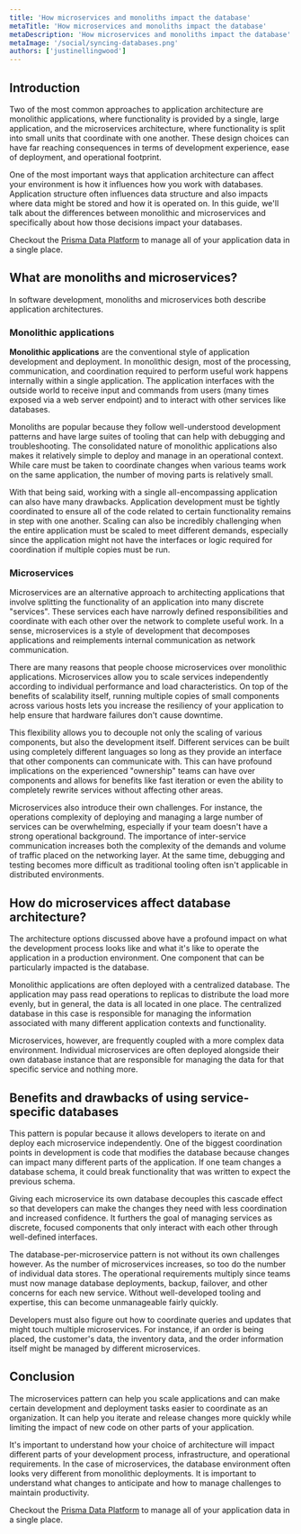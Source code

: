 ```yaml
---
title: 'How microservices and monoliths impact the database'
metaTitle: 'How microservices and monoliths impact the database'
metaDescription: 'How microservices and monoliths impact the database'
metaImage: '/social/syncing-databases.png'
authors: ['justinellingwood']
---
```


## Introduction

Two of the most common approaches to application architecture are monolithic applications, where functionality is provided by a single, large application, and the microservices architecture, where functionality is split into small units that coordinate with one another.  These design choices can have far reaching consequences in terms of development experience, ease of deployment, and operational footprint.

One of the most important ways that application architecture can affect your environment is how it influences how you work with databases.  Application structure often influences data structure and also impacts where data might be stored and how it is operated on.  In this guide, we'll talk about the differences between monolithic and microservices and specifically about how those decisions impact your databases.

<PrismaOutlinks>

Checkout the [Prisma Data Platform](https://www.prisma.io/dataplatform) to manage all of your application data in a single place.

</PrismaOutlinks>

## What are monoliths and microservices?

In software development, monoliths and microservices both describe application architectures.

### Monolithic applications

**Monolithic applications** are the conventional style of application development and deployment.  In monolithic design, most of the processing, communication, and coordination required to perform useful work happens internally within a single application.  The application interfaces with the outside world to receive input and commands from users (many times exposed via a web server endpoint) and to interact with other services like databases.

Monoliths are popular because they follow well-understood development patterns and have large suites of tooling that can help with debugging and troubleshooting.  The consolidated nature of monolithic applications also makes it relatively simple to deploy and manage in an operational context.  While care must be taken to coordinate changes when various teams work on the same application, the number of moving parts is relatively small.

With that being said, working with a single all-encompassing application can also have many drawbacks.  Application development must be tightly coordinated to ensure all of the code related to certain functionality remains in step with one another.  Scaling can also be incredibly challenging when the entire application must be scaled to meet different demands, especially since the application might not have the interfaces or logic required for coordination if multiple copies must be run.

### Microservices

Microservices are an alternative approach to architecting applications that involve splitting the functionality of an application into many discrete "services".  These services each have narrowly defined responsibilities and coordinate with each other over the network to complete useful work.  In a sense, microservices is a style of development that decomposes applications and reimplements internal communication as network communication.

There are many reasons that people choose microservices over monolithic applications.  Microservices allow you to scale services independently according to individual performance and load characteristics.  On top of the benefits of scalability itself, running multiple copies of small components across various hosts lets you increase the resiliency of your application to help ensure that hardware failures don't cause downtime.

This flexibility allows you to decouple not only the scaling of various components, but also the development itself.  Different services can be built using completely different languages so long as they provide an interface that other components can communicate with.  This can have profound implications on the experienced "ownership" teams can have over components and allows for benefits like fast iteration or even the ability to completely rewrite services without affecting other areas.

Microservices also introduce their own challenges.  For instance, the operations complexity of deploying and managing a large number of services can be overwhelming, especially if your team doesn't have a strong operational background.  The importance of inter-service communication increases both the complexity of the demands and volume of traffic placed on the networking layer.  At the same time, debugging and testing becomes more difficult as traditional tooling often isn't applicable in distributed environments.

## How do microservices affect database architecture?

The architecture options discussed above have a profound impact on what the development process looks like and what it's like to operate the application in a production environment.  One component that can be particularly impacted is the database.

Monolithic applications are often deployed with a centralized database.  The application may pass read operations to replicas to distribute the load more evenly, but in general, the data is all located in one place.  The centralized database in this case is responsible for managing the information associated with many different application contexts and functionality.

Microservices, however, are frequently coupled with a more complex data environment.  Individual microservices are often deployed alongside their own database instance that are responsible for managing the data for that specific service and nothing more.

## Benefits and drawbacks of using service-specific databases

This pattern is popular because it allows developers to iterate on and deploy each microservice independently.  One of the biggest coordination points in development is code that modifies the database because changes can impact many different parts of the application.  If one team changes a database schema, it could break functionality that was written to expect the previous schema.

Giving each microservice its own database decouples this cascade effect so that developers can make the changes they need with less coordination and increased confidence.  It furthers the goal of managing services as discrete, focused components that only interact with each other through well-defined interfaces.

The database-per-microservice pattern is not without its own challenges however.  As the number of microservices increases, so too do the number of individual data stores.  The operational requirements multiply since teams must now manage database deployments, backup, failover, and other concerns for each new service.  Without well-developed tooling and expertise, this can become unmanageable fairly quickly.

Developers must also figure out how to coordinate queries and updates that might touch multiple microservices.  For instance, if an order is being placed, the customer's data, the inventory data, and the order information itself might be managed by different microservices.

## Conclusion

The microservices pattern can help you scale applications and can make certain development and deployment tasks easier to coordinate as an organization.  It can help you iterate and release changes more quickly while limiting the impact of new code on other parts of your application.

It's important to understand how your choice of architecture will impact different parts of your development process, infrastructure, and operational requirements.  In the case of microservices, the database environment often looks very different from monolithic deployments.  It is important to understand what changes to anticipate and how to manage challenges to maintain productivity.

<PrismaOutlinks>

Checkout the [Prisma Data Platform](https://www.prisma.io/dataplatform) to manage all of your application data in a single place.

</PrismaOutlinks>
